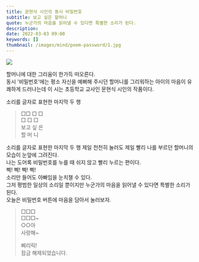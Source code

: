 ```yaml
---
title: 문현식 시인의 동시 비밀번호
subtitle: 보고 싶은 할머니
quote: 누군가의 마음을 읽어낼 수 있다면 특별한 소리가 된다.
description: 
date: 2022-03-03 09:00
keywords: []
thumbnail: /images/mind/poem-password/1.jpg
---
```


![](/images/mind/poem-password/1.jpg)

할머니에 대한 그리움이 한가득 떠오른다.  
동시 '비밀번호'에는 평소 자신을 예뻐해 주시던 할머니를 그리워하는 아이의 마음이 유쾌하게 드러나는데 이 시는 초등학교 교사인 문현식 시인의 작품이다.  
  
소리를 글자로 표현한 마지막 두 행

> □□ □ □  
> □ □ □  
> 보고 싶 은  
> 할 머 니

소리를 글자로 표현한 마지막 두 행 제일 천천히 눌러도 제일 빨리 나를 부르던 할머니의 모습이 눈앞에 그려진다.  
나는 도어록 비밀번호를 누를 때 쉬지 않고 빨리 누르는 편이다.  
삑! 삑! 삑! 삑!  
소리만 들어도 아빠임을 눈치챌 수 있다.  
그저 평범한 일상의 소리일 뿐이지만 누군가의 마음을 읽어낼 수 있다면 특별한 소리가 된다.  
오늘은 비밀번호 버튼에 마음을 담아서 눌러보자.

> □□□  
> □□□~  
> ○○아  
> 사랑해~  
>   
> 삐리릭!  
> 잠금 해제되었습니다.